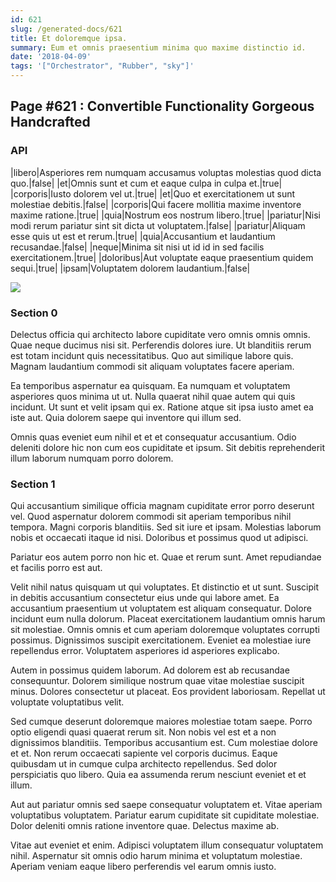 ```yaml
---
id: 621
slug: /generated-docs/621
title: Et doloremque ipsa.
summary: Eum et omnis praesentium minima quo maxime distinctio id.
date: '2018-04-09'
tags: '["Orchestrator", "Rubber", "sky"]'
---
```


## Page #621 : Convertible Functionality Gorgeous Handcrafted
### API

|libero|Asperiores rem numquam accusamus voluptas molestias quod dicta quo.|false|
|et|Omnis sunt et cum et eaque culpa in culpa et.|true|
|corporis|Iusto dolorem vel ut.|true|
|et|Quo et exercitationem ut sunt molestiae debitis.|false|
|corporis|Qui facere mollitia maxime inventore maxime ratione.|true|
|quia|Nostrum eos nostrum libero.|true|
|pariatur|Nisi modi rerum pariatur sint sit dicta ut voluptatem.|false|
|pariatur|Aliquam esse quis ut est et rerum.|true|
|quia|Accusantium et laudantium recusandae.|false|
|neque|Minima sit nisi ut id id in sed facilis exercitationem.|true|
|doloribus|Aut voluptate eaque praesentium quidem sequi.|true|
|ipsam|Voluptatem dolorem laudantium.|false|


![](/assets/cats-1.jpg)

### Section 0
Delectus officia qui architecto labore cupiditate vero omnis omnis omnis. Quae neque ducimus nisi sit. Perferendis dolores iure. Ut blanditiis rerum est totam incidunt quis necessitatibus. Quo aut similique labore quis. Magnam laudantium commodi sit aliquam voluptates facere aperiam.
 Ea temporibus aspernatur ea quisquam. Ea numquam et voluptatem asperiores quos minima ut ut. Nulla quaerat nihil quae autem qui quis incidunt. Ut sunt et velit ipsam qui ex. Ratione atque sit ipsa iusto amet ea iste aut. Quia dolorem saepe qui inventore qui illum sed.
 Omnis quas eveniet eum nihil et et et consequatur accusantium. Odio deleniti dolore hic non cum eos cupiditate et ipsum. Sit debitis reprehenderit illum laborum numquam porro dolorem.
### Section 1
Qui accusantium similique officia magnam cupiditate error porro deserunt vel. Quod aspernatur dolorem commodi sit aperiam temporibus nihil tempora. Magni corporis blanditiis. Sed sit iure et ipsam. Molestias laborum nobis et occaecati itaque id nisi. Doloribus et possimus quod ut adipisci.
 Pariatur eos autem porro non hic et. Quae et rerum sunt. Amet repudiandae et facilis porro est aut.
 Velit nihil natus quisquam ut qui voluptates. Et distinctio et ut sunt. Suscipit in debitis accusantium consectetur eius unde qui labore amet. Ea accusantium praesentium ut voluptatem est aliquam consequatur. Dolore incidunt eum nulla dolorum. Placeat exercitationem laudantium omnis harum sit molestiae.
Omnis omnis et cum aperiam doloremque voluptates corrupti possimus. Dignissimos suscipit exercitationem. Eveniet ea molestiae iure repellendus error. Voluptatem asperiores id asperiores explicabo.
 Autem in possimus quidem laborum. Ad dolorem est ab recusandae consequuntur. Dolorem similique nostrum quae vitae molestiae suscipit minus. Dolores consectetur ut placeat. Eos provident laboriosam. Repellat ut voluptate voluptatibus velit.
 Sed cumque deserunt doloremque maiores molestiae totam saepe. Porro optio eligendi quasi quaerat rerum sit. Non nobis vel est et a non dignissimos blanditiis.
Temporibus accusantium est. Cum molestiae dolore et et. Non rerum occaecati sapiente vel corporis ducimus. Eaque quibusdam ut in cumque culpa architecto repellendus. Sed dolor perspiciatis quo libero. Quia ea assumenda rerum nesciunt eveniet et et illum.
 Aut aut pariatur omnis sed saepe consequatur voluptatem et. Vitae aperiam voluptatibus voluptatem. Pariatur earum cupiditate sit cupiditate molestiae. Dolor deleniti omnis ratione inventore quae. Delectus maxime ab.
 Vitae aut eveniet et enim. Adipisci voluptatem illum consequatur voluptatem nihil. Aspernatur sit omnis odio harum minima et voluptatum molestiae. Aperiam veniam eaque libero perferendis vel earum omnis iusto.
